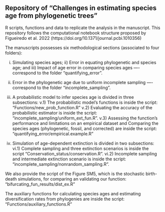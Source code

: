 
## Repository of "Challenges in estimating species age from phylogenetic trees"


R scripts, functions and data to replicate the analysis in the manuscript. This repository follows the computational notebook structure proposed by Figueiredo et al. 2022 (https://doi.org/10.1371/journal.pcbi.1010356)


The manuscripts possesses six methodological sections (associated to four folders):

i) Simulating species ages; ii) Error in equating phylogenetic and species age; and iii) Impact of age error in comparing species ages ---- correspond to the folder "quantifying_error".

iv) Error in the phylogenetic age due to uniform incomplete sampling ---- correspond to the folder "incomplete_sampling".

v) A probabilistic model to infer species age is divided in three subsections:
  v.1) The probabilistic model's functions is inside the script:
           "Functions/new_prob_function.R"
   v.2) Evaluating the accuracy of the probabilistic estimator is inside the script:
        "incomplete_sampling/uniform_ext_fun.R".
   v.3) Assessing the function's performance and limitations on an empirical dataset
        and Comparing the species ages (phylogenetic, fossil, and corrected) are
        inside the script: "quantifying_error/empirical.example.R"

vi) Simulation of age-dependent extinction is divided in two subsections:
     vi.1) Complete sampling and three extinction scenarios is inside the script
         "Conservation_status/conservation.R".
     vi.2) Incomplete sampling and intermediate extinction scenario is inside the 
           script: "incomplete_sampling/nonrandom_sampling.R".

We also provide the script of the Figure SM5, which is the stochastic birth-death simulations, for comparing an validating our function:
"bifurcating_fun_results/dist_ex.R"

The auxiliary functions for calculating species ages and estimating diversification
rates from phylogenies are inside the script: "Functions/auxiliary_functions.R"